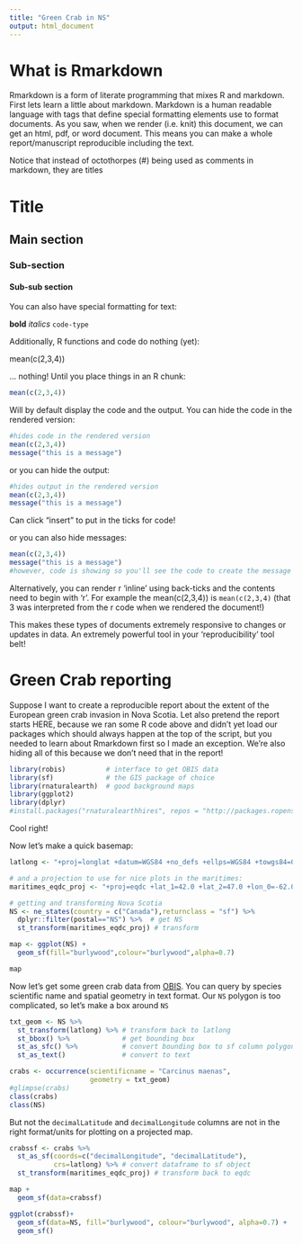 ```yaml
---
title: "Green Crab in NS"
output: html_document
---
```


# What is Rmarkdown

Rmarkdown is a form of literate programming that mixes R and markdown. First lets learn a little about markdown. Markdown is a human readable language with tags that define special formatting elements use to format documents. As you saw, when we render (i.e. knit) this document, we can get an html, pdf, or word document. This means you can make a whole report/manuscript reproducible including the text.

Notice that instead of octothorpes (#) being used as comments in markdown, they are titles

# Title
## Main section
### Sub-section
#### Sub-sub section

You can also have special formatting for text:

**bold**
_italics_
`code-type`

Additionally, R functions and code do nothing (yet):

mean(c(2,3,4))

... nothing! Until you place things in an R chunk:

```r
mean(c(2,3,4))
```

Will by default display the code and the output. You can hide the code in the rendered version:
```r
#hides code in the rendered version
mean(c(2,3,4))
message("this is a message")
```

or you can hide the output:
```r
#hides output in the rendered version
mean(c(2,3,4))
message("this is a message")
```
Can click "insert" to put in the ticks for code!


or you can also hide messages:
```r
mean(c(2,3,4))
message("this is a message")
#however, code is showing so you'll see the code to create the message
```




Alternatively, you can render r 'inline' using back-ticks and the contents need to begin with 'r '. For example the mean(c(2,3,4)) is `mean(c(2,3,4)` (that 3 was interpreted from the r code when we rendered the document!)

This makes these types of documents extremely responsive to changes or updates in data. An extremely powerful tool in your 'reproducibility' tool belt!

# Green Crab reporting

Suppose I want to create a reproducible report about the extent of the European green crab invasion in Nova Scotia. Let also pretend the report starts HERE, because we ran some R code above and didn't yet load our packages which should always happen at the top of the script, but you needed to learn about Rmarkdown first so I made an exception. We're also hiding all of this because we don't need that in the report!

```r
library(robis)          # interface to get OBIS data
library(sf)             # the GIS package of choice
library(rnaturalearth)  # good background maps
library(ggplot2)
library(dplyr)
#install.packages("rnaturalearthhires", repos = "http://packages.ropensci.org", type = "source")
```

Cool right!

Now let's make a quick basemap:

```r
latlong <- "+proj=longlat +datum=WGS84 +no_defs +ellps=WGS84 +towgs84=0,0,0" # for converting to lats/longs

# and a projection to use for nice plots in the maritimes:
maritimes_eqdc_proj <- "+proj=eqdc +lat_1=42.0 +lat_2=47.0 +lon_0=-62.0"  

# getting and transforming Nova Scotia
NS <- ne_states(country = c("Canada"),returnclass = "sf") %>%
  dplyr::filter(postal=="NS") %>%  # get NS
  st_transform(maritimes_eqdc_proj) # transform

map <- ggplot(NS) + 
  geom_sf(fill="burlywood",colour="burlywood",alpha=0.7)

map
```

Now let's get some green crab data from [OBIS](https://obis.org/). You can query by species scientific name and spatial geometry in text format. Our `NS` polygon is too complicated, so let's make a box around `NS`

```r
txt_geom <- NS %>% 
  st_transform(latlong) %>% # transform back to latlong
  st_bbox() %>%             # get bounding box
  st_as_sfc() %>%           # convert bounding box to sf column polygon
  st_as_text()              # convert to text

crabs <- occurrence(scientificname = "Carcinus maenas",
                    geometry = txt_geom)
#glimpse(crabs)
class(crabs)
class(NS)
```

But not the `decimalLatitude` and `decimalLongitude` columns are not in the right format/units for plotting on a projected map.

```r
crabssf <- crabs %>% 
  st_as_sf(coords=c("decimalLongitude", "decimalLatitude"),
           crs=latlong) %>% # convert dataframe to sf object
  st_transform(maritimes_eqdc_proj) # transform back to eqdc

map +
  geom_sf(data=crabssf) 

ggplot(crabssf)+
  geom_sf(data=NS, fill="burlywood", colour="burlywood", alpha=0.7) +
  geom_sf()
```
